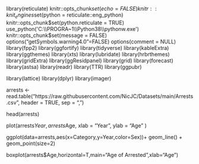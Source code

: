 
library(reticulate)
knitr::opts_chunk$set(echo = FALSE)
knitr::knit_engines$set(python = reticulate::eng_python)
knitr::opts_chunk$set(python.reticulate = TRUE)
use_python('C:\\PROGRA~1\\Python38\\pythonw.exe')
knitr::opts_chunk$set(message = FALSE)
options("getSymbols.warning4.0"=FALSE)
options(comment = NULL)
library(fpp2)
library(ggfortify)
library(tidyverse)
library(kableExtra)
library(ggthemes)
library(xts)
library(lubridate)
library(hrbrthemes)
library(gridExtra)
library(ggResidpanel)
library(grid)
library(forecast)
library(astsa)
library(readr)
library(TTR)
library(ggpubr)

library(lattice)
library(dplyr)
library(imager)

arrests <- read.table("https://raw.githubusercontent.com/NicJC/Datasets/main/Arrests.csv", 
                  header = TRUE,
                 sep = ",")

head(arrests)

plot(arrests$Year,arrests$Age, xlab = "Year", ylab = "Age" )

ggplot(data=arrests,aes(x=Category,y=Year,color=Sex))+ geom_line() + geom_point(size=2)

boxplot(arrests$Age,horizontal=T,main="Age of Arrested",xlab="Age")




